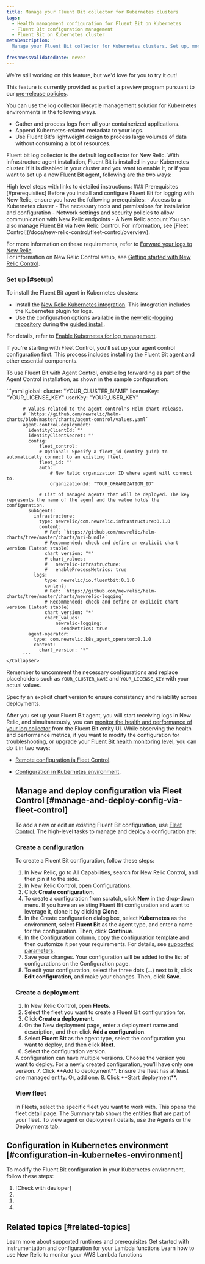 ```yaml
---
title: Manage your Fluent Bit collector for Kubernetes clusters
tags:
  - Health management configuration for Fluent Bit on Kubernetes
  - Fluent Bit configuration management
  - Fluent Bit on Kubernetes cluster
metaDescription: '
  Manage your Fluent Bit collector for Kubernetes clusters. Set up, monitor, and update Fluent Bit configurations.
  '
freshnessValidatedDate: never
---
```


<Callout title="preview">
  We're still working on this feature, but we'd love for you to try it out!

  This feature is currently provided as part of a preview program pursuant to our [pre-release policies](/docs/licenses/license-information/referenced-policies/new-relic-pre-release-policy).
</Callout>

You can use the log collector lifecycle management solution for Kubernetes environments in the following ways. 

- Gather and process logs from all your containerized applications.
- Append Kubernetes-related metadata to your logs.
- Use Fluent Bit's lightweight design to process large volumes of data without consuming a lot of resources.

Fluent bit log collector is the default log collector for New Relic. With infrastructure agent installation, Fluent Bit is installed in your Kubernetes cluster. If it is disabled in your cluster and you want to enable it, or if you want to set up a new Fluent Bit agent, following are the two ways:

<CollapserGroup>

<Collapser id="set-up-fb-on-k8" title="Set up Fluent bit on your Kubernetes cluster">
 High level steps with links to detailed instructions:
### Prerequisites [#prerequisites]
  Before you install and configure Fluent Bit for logging with New Relic, ensure you have the following prerequisites:
  - Access to a Kubernetes cluster
  - The necessary tools and permissions for installation and configuration
  - Network settings and security policies to allow communication with New Relic endpoints
  - A New Relic account

  <Callout variant="important">
    You can also manage Fluent Bit via New Relic Control.  For information, see [Fleet Control](/docs/new-relic-control/fleet-control/overview).
  </Callout>

  For more information on these requirements, refer to [Forward your logs to New Relic](/docs/logs/forward-logs/enable-log-management-new-relic).<br/>
  For information on New Relic Control setup, see [Getting started with New Relic Control](/docs/new-relic-control/getting-started).

  ### Set up [#setup]
  To install the Fluent Bit agent in Kubernetes clusters:
  - Install the [New Relic Kubernetes integration](/install/kubernetes/). This integration includes the Kubernetes plugin for logs.
  - Use the configuration options available in the [newrelic-logging repository](https://github.com/newrelic/helm-charts/tree/master/charts/newrelic-logging#configuration) during the [guided install](/install/kubernetes/).

  For details, refer to [Enable Kubernetes for log management](/docs/logs/forward-logs/kubernetes-plugin-log-forwarding/#enable-process).

</Collapser>
<Collapser id="install-fb-on-k8-via-fleet-control" title="Install Fluent Bit with Fleet Control">
  If you're starting with Fleet Control, you'll set up your agent control configuration first. This process includes installing the Fluent Bit agent and other essential components. 

  To use Fluent Bit with Agent Control, enable log forwarding as part of the Agent Control installation, as shown in the sample configuration:

  <CollapserGroup>
    <Collapser
      id="fluent-bit-config"
      title="Sample config"
    >
          ```yaml
              global:
          cluster: "YOUR_CLUSTER_NAME"
          licenseKey: "YOUR_LICENSE_KEY"
          userKey: "YOUR_USER_KEY"

          # Values related to the agent control's Helm chart release.
          # `https://github.com/newrelic/helm-charts/blob/master/charts/agent-control/values.yaml`
          agent-control-deployment:
            identityClientId: ""
            identityClientSecret: ""
            config:
                fleet_control:
                # Optional: Specify a fleet_id (entity guid) to automatically connect to an existing fleet.
                fleet_id: ""
                auth:
                    # New Relic organization ID where agent will connect to.
                    organizationId: "YOUR_ORGANIZATION_ID"
                
                # List of managed agents that will be deployed. The key represents the name of the agent and the value holds the configuration.
            subAgents:
              infrastructure:
                type: newrelic/com.newrelic.infrastructure:0.1.0
                content:
                  # Ref: `https://github.com/newrelic/helm-charts/tree/master/charts/nri-bundle`
                  # Recommended: check and define an explicit chart version (latest stable)
                  chart_version: "*"   
                  # chart_values:
                  #   newrelic-infrastructure:
                  #   enableProcessMetrics: true
              logs:
                  type: newrelic/io.fluentbit:0.1.0
                  content:
                  # Ref: `https://github.com/newrelic/helm-charts/tree/master/charts/newrelic-logging`
                  # Recommended: check and define an explicit chart version (latest stable)
                  chart_version: "*"
                  chart_values:
                      newrelic-logging:
                        sendMetrics: true
            agent-operator:
              type: com.newrelic.k8s_agent_operator:0.1.0
              content:
                chart_version: "*"
          ```
    </Collapser>
  </CollapserGroup>

  Remember to uncomment the necessary configurations and replace placeholders such as `YOUR_CLUSTER_NAME` and `YOUR_LICENSE_KEY` with your actual values.

  <Callout variant="important">
    Specify an explicit chart version to ensure consistency and reliability across deployments.
  </Callout>
</Collapser>
</CollapserGroup>

After you set up your Fluent Bit agent, you will start receiving logs in New Relic, and simultaneously, you can [monitor the health and performance of your log collector](/docs/logs/log-collectors/monitor-health-of-log-collector) from the Fluent Bit entity UI. While observing the health and performance metrics, if you want to modify the configuration for troubleshooting, or upgrade your [Fluent Bit health monitoring level](/docs/logs/log-collectors/Overview/#health-monitoring-levels), you can do it in two ways:

- [Remote configuration ia Fleet Control](#manage-and-deploy-config-via-fleet-control).
- [Configuration in Kubernetes environment](#configuration-in-kubernetes-environment).

  ## Manage and deploy configuration via Fleet Control [#manage-and-deploy-config-via-fleet-control]
  To add a new or edit an existing Fluent Bit configuration, use [Fleet Control](/docs/new-relic-control/fleet-control/overview). The high-level tasks to manage and deploy a configuration are:

  ### Create a configuration

  To create a Fluent Bit configuration, follow these steps:
  1. In New Relic, go to All Capabilities, search for New Relic Control, and then pin it to the side.
  2. In New Relic Control, open Configurations.
  3. Click **Create configuration**.
  4. To create a configuration from scratch, click **New** in the drop-down menu. If you have an existing Fluent Bit configuration and want to leverage it, clone it by clicking **Clone**.
  5. In the Create configuration dialog box, select **Kubernetes** as the environment, select **Fluent Bit** as the agent type, and enter a name for the configuration. Then, click **Continue**.
  6. In the Configuration column, copy the configuration template and then customize it per your requirements. For details, see [supported parameters](https://github.com/newrelic/helm-charts/tree/master/charts/newrelic-logging#supported-configuration-parameters).
  7. Save your changes. Your configuration will be added to the list of configurations on the Configuration page.
  8. To edit your configuration, select the three dots (…) next to it, click **Edit configuration**, and make your changes. Then, click **Save**.

  ### Create a deployment
  1. In New Relic Control, open **Fleets**.
  2. Select the fleet you want to create a Fluent Bit configuration for.
  3. Click **Create a deployment**.
  4. On the New deployment page, enter a deployment name and description, and then click **Add a configuration**.
  5. Select **Fluent Bit** as the agent type, select the configuration you want to deploy, and then click **Next**.
  6. Select the configuration version. 
  <Callout variant="important">
    A configuration can have multiple versions. Choose the version you want to deploy. For a newly created configuration, you’ll have only one version.
  </Callout>
  7. Click **Add to deployment**. 
  <Callout variant="important">
    Ensure the fleet has at least one managed entity. Or, add one.
  </Callout>
  8. Click **Start deployment**. 

  ### View fleet
  In Fleets, select the specific fleet you want to work with. This opens the fleet detail page. The Summary tab shows the entities that are part of your fleet. To view agent or deployment details, use the Agents or the Deployments tab.

## Configuration in Kubernetes environment [#configuration-in-kubernetes-environment]
  To modify the Fluent Bit configuration in your Kubernetes environment, follow these steps:
  1. [Check with devloper]
  2. 
  3. 
  4. 


## Related topics [#related-topics]

<DocTiles>
  <DocTile title="Compatibility and requirement" path="/docs/serverless-function-monitoring/aws-lambda-monitoring/instrument-lambda-function/compatibility-requirement-lambda-monitoring">Learn more about supported runtimes and prerequisites</DocTile>
  <DocTile title="Install and configure Lambda monitoring" path="/docs/serverless-function-monitoring/aws-lambda-monitoring/instrument-lambda-function/configure-serverless-aws-monitoring" >Get started with instrumentation and configuration for your Lambda functions</DocTile>
  <DocTile title="Data and UI" path="/docs/serverless-function-monitoring/aws-lambda-monitoring/ui-data/understand-lambda-monitoring-ui/" >Learn how to use New Relic to monitor your AWS Lambda functions</DocTile>
</DocTiles>
